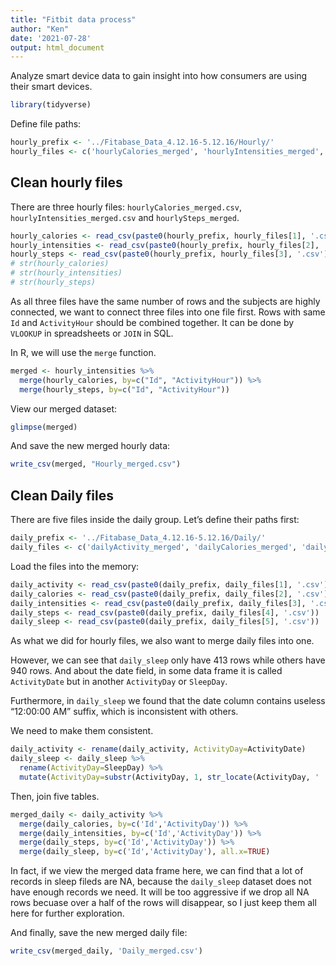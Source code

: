 ```yaml
---
title: "Fitbit data process"
author: "Ken"
date: '2021-07-28'
output: html_document
---
```


Analyze smart device data to gain insight into how consumers are using their smart devices.

```r
library(tidyverse)
```

Define file paths:

```r
hourly_prefix <- '../Fitabase_Data_4.12.16-5.12.16/Hourly/'
hourly_files <- c('hourlyCalories_merged', 'hourlyIntensities_merged', 'hourlySteps_merged')
```

## Clean hourly files

There are three hourly files: `hourlyCalories_merged.csv`, `hourlyIntensities_merged.csv` and `hourlySteps_merged`.

```r
hourly_calories <- read_csv(paste0(hourly_prefix, hourly_files[1], '.csv'))
hourly_intensities <- read_csv(paste0(hourly_prefix, hourly_files[2], '.csv'))
hourly_steps <- read_csv(paste0(hourly_prefix, hourly_files[3], '.csv'))
# str(hourly_calories)
# str(hourly_intensities)
# str(hourly_steps)
```

As all three files have the same number of rows and the subjects are highly connected, we want to connect three files into one file first. Rows with same `Id` and `ActivityHour` should be combined together. It can be done by `VLOOKUP` in spreadsheets or `JOIN` in SQL.

In R, we will use the `merge` function.

```r
merged <- hourly_intensities %>% 
  merge(hourly_calories, by=c("Id", "ActivityHour")) %>% 
  merge(hourly_steps, by=c("Id", "ActivityHour"))
```

View our merged dataset:

```r
glimpse(merged)
```

And save the new merged hourly data:

```r
write_csv(merged, "Hourly_merged.csv")
```

## Clean Daily files

There are five files inside the daily group. Let's define their paths first:

```r
daily_prefix <- '../Fitabase_Data_4.12.16-5.12.16/Daily/'
daily_files <- c('dailyActivity_merged', 'dailyCalories_merged', 'dailyIntensities_merged', 'dailySteps_merged', 'sleepDay_merged')
```

Load the files into the memory:

```r
daily_activity <- read_csv(paste0(daily_prefix, daily_files[1], '.csv'))
daily_calories <- read_csv(paste0(daily_prefix, daily_files[2], '.csv'))
daily_intensities <- read_csv(paste0(daily_prefix, daily_files[3], '.csv'))
daily_steps <- read_csv(paste0(daily_prefix, daily_files[4], '.csv'))
daily_sleep <- read_csv(paste0(daily_prefix, daily_files[5], '.csv'))
```

As what we did for hourly files, we also want to merge daily files into one.

However, we can see that `daily_sleep` only have 413 rows while others have 940 rows. And about the date field, in some data frame it is called `ActivityDate` but in another `ActivityDay` or `SleepDay`.

Furthermore, in `daily_sleep` we found that the date column contains useless "12:00:00 AM" suffix, which is inconsistent with others.

We need to make them consistent.

```r
daily_activity <- rename(daily_activity, ActivityDay=ActivityDate)
daily_sleep <- daily_sleep %>% 
  rename(ActivityDay=SleepDay) %>% 
  mutate(ActivityDay=substr(ActivityDay, 1, str_locate(ActivityDay, ' ')[1]-1))
```

Then, join five tables.

```r
merged_daily <- daily_activity %>% 
  merge(daily_calories, by=c('Id','ActivityDay')) %>% 
  merge(daily_intensities, by=c('Id','ActivityDay')) %>% 
  merge(daily_steps, by=c('Id','ActivityDay')) %>% 
  merge(daily_sleep, by=c('Id','ActivityDay'), all.x=TRUE)
```

In fact, if we view the merged data frame here, we can find that a lot of records in sleep fileds are NA, because the `daily_sleep` dataset does not have enough records we need. It will be too aggressive if we drop all NA rows becuase over a half of the rows will disappear, so I just keep them all here for further exploration.

And finally, save the new merged daily file:

```r
write_csv(merged_daily, 'Daily_merged.csv')
```
